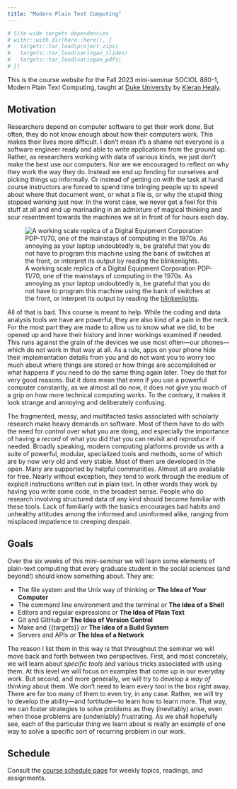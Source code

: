 ```yaml
---
title: "Modern Plain Text Computing"
---
```


```r
# Site-wide targets dependencies
# withr::with_dir(here::here(), {
#   targets::tar_load(project_zips)
#   targets::tar_load(xaringan_slides)
#   targets::tar_load(xaringan_pdfs)
# })
```

This is the course website for the Fall 2023 mini-seminar SOCIOL 880-1, Modern Plain Text Computing, taught at [Duke University](https://duke.edu) by [Kieran Healy](https://kieranhealy.org/).

## Motivation

Researchers depend on computer software to get their work done. But often, they do not know enough about how their computers work. This makes their lives more difficult. I don't mean it's a shame not everyone is a software engineer ready and able to write applications from the ground up. Rather, as researchers working with data of various kinds, we just don't make the best use our computers. Nor are we encouraged to reflect on why they work the way they do. Instead we end up fending for ourselves and picking things up informally. Or instead of getting on with the task at hand course instructors are forced to spend time bringing people up to speed about where that document went, or what a file is, or why the stupid thing stopped working just now. In the worst case, we never get a feel for this stuff at all and end up marinading in an admixture of magical thinking and sour resentment towards the machines we sit in front of for hours each day.

![A working scale replica of a Digital Equipment Corporation PDP-11/70, one of the mainstays of computing in the 1970s. As annoying as your laptop undoubtedly is, be grateful that you do not have to program this machine using the bank of switches at the front, or interpret its output by reading the [blinkenlights](https://en.wikipedia.org/wiki/Blinkenlights).](assets/pdp11-800.gif "A working scale model of a DEC PDP 11/70."){#fig-pdp11}


All of that is bad. This course is meant to help. While the coding and data analysis tools we have are  powerful, they are also kind of a pain in the neck. For the most part they are made to allow us to know what we did, to be opened up and have their history and inner workings examined if needed. This  runs against the grain of the devices we use most often---our phones---which do not work in that way at all. As a rule, apps on your phone hide their implementation details from you and do not want you to worry too much about where things are stored or how things are accomplished or what happens if you need to do the same thing again later. They do that for very good reasons. But it does mean that even if you use a powerful computer constantly, as we almost all do now, it does not give you much of a grip on how more technical computing works. To the contrary, it makes it look strange and annoying and deliberately confusing.

The fragmented, messy, and multifacted tasks associated with scholarly research make heavy demands on software. Most of them have to do with the need for *control* over what you are doing, and especially the importance of having a *record* of what you did that you can revisit and *reproduce* if needed. Broadly speaking, modern computing platforms provide us with a suite of powerful, modular, specialized tools and methods, some of which are by now very old and very stable. Most of them are developed in the open. Many are supported by helpful communities. Almost all are available for free. Nearly without exception, they tend to work through the medium of explicit instructions written out in plain text. In other words they work by having you write some code, in the broadest sense. People who do research involving structured data of any kind should become familiar with these tools. Lack of familiarly with the basics encourages bad habits and unhealthy attitudes among the informed and uninformed alike, ranging from misplaced impatience to creeping despair.

## Goals

Over the six weeks of this mini-seminar we will learn some elements of plain-text computing that every graduate student in the social sciences (and beyond!) should know something about. They are: 

- The file system and the Unix way of thinking _or_  **The Idea of Your Computer**  
- The command line environment and the terminal _or_ **The Idea of a Shell**
- Editors and regular expressions _or_ **The Idea of Plain Text** 
- Git and GitHub _or_ **The Idea of Version Control**
- Make and {{targets}} _or_  **The Idea of a Build System**
- Servers and APIs _or_ **The Idea of a Network**

The reason I list them in this way is that throughout the seminar we will move back and forth between two perspectives. First, and most concretely, we will learn about *specific tools* and various tricks associated with using them. At this level we will focus on examples that come up in our everyday work. But second, and more generally, we will try to develop a *way of thinking* about them. We don't need to learn every tool in the box right away. There are far too many of them to even try, in any case. Rather, we will try to develop the ability---and fortitude---to learn how to learn more. That way, we can foster strategies to solve problems as they (inevitably) arise, even when those problems are (undeniably) frustrating. As we shall hopefully see, each of the particular thing we learn about is really an example of one way to solve a specific sort of recurring problem in our work. 

## Schedule

Consult the [course schedule page](/schedule/) for weekly topics, readings, and assignments.
